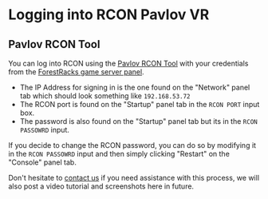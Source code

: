 # Logging into RCON Pavlov VR

## Pavlov RCON Tool
You can log into RCON using the [Pavlov RCON Tool](https://pavlovhorde.com/rcon/) with your credentials from the [ForestRacks game server panel](https://panel.forestracks.com).

* The IP Address for signing in is the one found on the "Network" panel tab which should look something like `192.168.53.72`
* The RCON port is found on the "Startup" panel tab in the `RCON PORT` input box.
* The password is also found on the "Startup" panel tab but its in the `RCON PASSOWRD` input.

If you decide to change the RCON password, you can do so by modifying it in the `RCON PASSOWRD` input and then simply clicking "Restart" on the "Console" panel tab.

Don't hesitate to [contact us](/about/contact-us) if you need assistance with this process, we will also post a video tutorial and screenshots here in future.